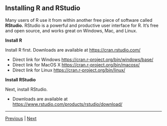 ## Installing R and RStudio

Many users of R use it from within another free piece of software called **RStudio.**
RStudio is a powerful and productive user interface for R. It’s free and open source, and works great on Windows, Mac, and Linux.

**Install R**

Install R first. Downloads are available at <a href="https://cran.rstudio.com/" target ="_blank">https://cran.rstudio.com/</a>  

  * Direct link for Windows <a href="https://cran.r-project.org/bin/windows/base/" target ="_blank">https://cran.r-project.org/bin/windows/base/</a>  
  * Direct link for MacOS X <a href="https://cran.r-project.org/bin/macosx/" target ="_blank">https://cran.r-project.org/bin/macosx/</a> 
  * Direct link for Linux <a href="https://cran.r-project.org/bin/linux/" target ="_blank">https://cran.r-project.org/bin/linux/</a> 

**Install RStudio**

Next, install RStudio.

* Downloads are available at <a href="https://www.rstudio.com/products/rstudio/download/" target ="_blank">https://www.rstudio.com/products/rstudio/download/</a> 



***

[Previous](./README.md) | [Next](./installing_git.md)
